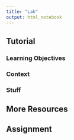 ```yaml
---
title: "Lab"
output: html_notebook
---
```


## Tutorial

### Learning Objectives

### Context

### Stuff

## More Resources

## Assignment
